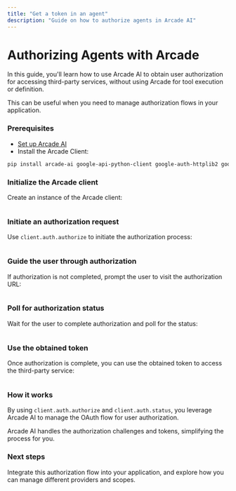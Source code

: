 ```yaml
---
title: "Get a token in an agent"
description: "Guide on how to authorize agents in Arcade AI"
---
```



# Authorizing Agents with Arcade

In this guide, you'll learn how to use Arcade AI to obtain user authorization for accessing third-party services, without using Arcade for tool execution or definition.

This can be useful when you need to manage authorization flows in your application.

<Steps>

### Prerequisites

- [Set up Arcade AI](/guides/quickstart)
- Install the Arcade Client:

```bash
pip install arcade-ai google-api-python-client google-auth-httplib2 google-auth-oauthlib
```

### Initialize the Arcade client

Create an instance of the Arcade client:

```python file=<rootDir>/examples/code/guides/agentauth/auth_with_google.py#L1-L5 {5}

```

### Initiate an authorization request

Use `client.auth.authorize` to initiate the authorization process:

```python file=<rootDir>/examples/code/guides/agentauth/auth_with_google.py#L7-L14 {4-8}

```

### Guide the user through authorization

If authorization is not completed, prompt the user to visit the authorization URL:

```python file=<rootDir>/examples/code/guides/agentauth/auth_with_google.py#L16-L18

```

### Poll for authorization status

Wait for the user to complete authorization and poll for the status:

```python file=<rootDir>/examples/code/guides/agentauth/auth_with_google.py#L20-L24

```

### Use the obtained token

Once authorization is complete, you can use the obtained token to access the third-party service:

```python file=<rootDir>/examples/code/guides/agentauth/use_token_with_google.py {5}

```

</Steps>

### How it works

By using `client.auth.authorize` and `client.auth.status`, you leverage Arcade AI to manage the OAuth flow for user authorization.

Arcade AI handles the authorization challenges and tokens, simplifying the process for you.

### Next steps

Integrate this authorization flow into your application, and explore how you can manage different providers and scopes.
